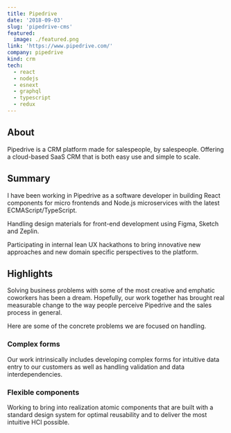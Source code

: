 ```yaml
---
title: Pipedrive
date: '2018-09-03'
slug: 'pipedrive-cms'
featured:
  image: ./featured.png
link: 'https://www.pipedrive.com/'
company: pipedrive
kind: crm
tech:
  - react
  - nodejs
  - esnext
  - graphql
  - typescript
  - redux
---
```


## About

Pipedrive is a CRM platform made for salespeople, by salespeople. Offering a cloud-based SaaS CRM that is both easy use and simple to scale.

## Summary

I have been working in Pipedrive as a software developer in building React components for micro frontends and Node.js microservices with the latest ECMAScript/TypeScript.

Handling design materials for front-end development using Figma, Sketch and Zeplin.

Participating in internal lean UX hackathons to bring innovative new approaches and new domain specific perspectives to the platform.

## Highlights

Solving business problems with some of the most creative and emphatic coworkers has been a dream. Hopefully, our work together has brought real measurable change to the way people perceive Pipedrive and the sales process in general.

Here are some of the concrete problems we are focused on handling.

### Complex forms

Our work intrinsically includes developing complex forms for intuitive data entry to our customers as well as handling validation and data interdependencies.

### Flexible components

Working to bring into realization atomic components that are built with a standard design system for optimal reusability and to deliver the most intuitive HCI possible.

